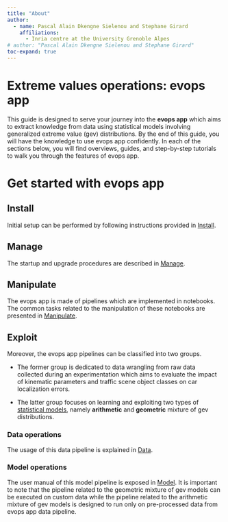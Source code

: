 ```yaml
---
title: "About"
author:
  - name: Pascal Alain Dkengne Sielenou and Stephane Girard
    affiliations:
      - Inria centre at the University Grenoble Alpes
# author: "Pascal Alain Dkengne Sielenou and Stephane Girard"
toc-expand: true
---
```



# Extreme values operations: evops app

This guide is designed to serve your journey into the **evops app** which aims to extract knowledge from data using statistical models involving generalized extreme value (gev) distributions. By the end of this guide, you will have the knowledge to use evops app confidently. In each of the sections below, you will find overviews, guides, and step-by-step tutorials to walk you through the features of evops app.


# Get started with evops app


## Install

Initial setup can be performed by following instructions provided in [Install](setup-evops.qmd). 


## Manage

The startup and upgrade procedures are described in [Manage](manage-evops.qmd). 


## Manipulate


The evops app is made of pipelines which are implemented in notebooks. The common tasks related to the manipulation of these notebooks are presented in [Manipulate](manipulate-evops.qmd). 


## Exploit


Moreover, the evops app pipelines can be classified into two groups. 

* The former group is dedicated to data wrangling from raw data collected during an experimentation which aims to evaluate the impact of kinematic parameters and traffic scene object classes on car localization errors.

* The latter group focuses on learning and exploiting two types of [statistical models](statistical-models.qmd), namely **arithmetic** and **geometric** mixture of gev distributions.



### Data operations


The usage of this data pipeline is explained in [Data](data-operations.qmd). 


### Model operations


The user manual of this model pipeline is exposed in [Model](model-operations.qmd). It is important to note that the pipeline related to the geometric mixture of gev models can be executed on custom data while the pipeline related to the arithmetic mixture of gev models is designed to run only on pre-processed data from evops app data pipeline.

